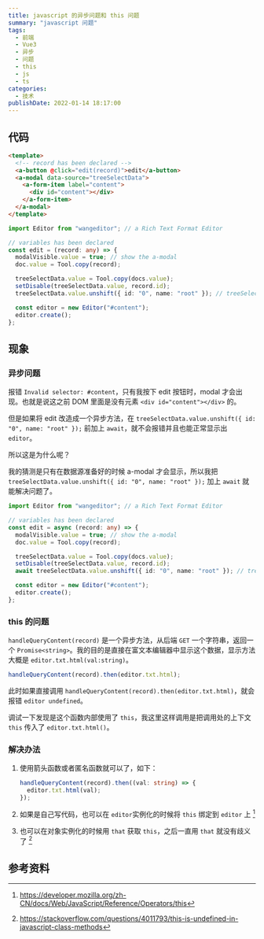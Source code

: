 ```yaml
---
title: javascript 的异步问题和 this 问题
summary: "javascript 问题"
tags:
  - 前端
  - Vue3
  - 异步
  - 问题
  - this
  - js
  - ts
categories:
  - 技术
publishDate: 2022-01-14 18:17:00
---
```


## 代码

```html
<template>
  <!-- record has been declared -->
  <a-button @click="edit(record)">edit</a-button>
  <a-modal data-source="treeSelectData">
    <a-form-item label="content">
      <div id="content"></div>
    </a-form-item>
  </a-modal>
</template>
```

```typescript
import Editor from "wangeditor"; // a Rich Text Format Editor

// variables has been declared
const edit = (record: any) => {
  modalVisible.value = true; // show the a-modal
  doc.value = Tool.copy(record);

  treeSelectData.value = Tool.copy(docs.value);
  setDisable(treeSelectData.value, record.id);
  treeSelectData.value.unshift({ id: "0", name: "root" }); // treeSelectData is the datasource of a-modal

  const editor = new Editor("#content");
  editor.create();
};
```

## 现象

### 异步问题

报错 `Invalid selector: #content`，只有我按下 edit 按钮时，modal 才会出现。也就是说这之前 DOM 里面是没有元素 `<div id="content"></div>` 的。

但是如果将 edit 改造成一个异步方法，在 `treeSelectData.value.unshift({ id: "0", name: "root" });` 前加上 `await`，就不会报错并且也能正常显示出 `editor`。

所以这是为什么呢？

我的猜测是只有在数据源准备好的时候 a-modal 才会显示，所以我把 `treeSelectData.value.unshift({ id: "0", name: "root" });` 加上 `await` 就能解决问题了。

```typescript
import Editor from "wangeditor"; // a Rich Text Format Editor

// variables has been declared
const edit = async (record: any) => {
  modalVisible.value = true; // show the a-modal
  doc.value = Tool.copy(record);

  treeSelectData.value = Tool.copy(docs.value);
  setDisable(treeSelectData.value, record.id);
  await treeSelectData.value.unshift({ id: "0", name: "root" }); // treeSelectData is the datasource of a-modal

  const editor = new Editor("#content");
  editor.create();
};
```

### this 的问题

`handleQueryContent(record)` 是一个异步方法，从后端 `GET` 一个字符串，返回一个 `Promise<string>`。我的目的是直接在富文本编辑器中显示这个数据，显示方法大概是 `editor.txt.html(val:string)`。

```typeScript
handleQueryContent(record).then(editor.txt.html);
```

此时如果直接调用 `handleQueryContent(record).then(editor.txt.html)`，就会报错 `editor undefined`。

调试一下发现是这个函数内部使用了 `this`，我这里这样调用是把调用处的上下文 `this` 传入了 `editor.txt.html()`。

### 解决办法

1. 使用箭头函数或者匿名函数就可以了，如下：

   ```typescript
   handleQueryContent(record).then((val: string) => {
     editor.txt.html(val);
   });
   ```

2. 如果是自己写代码，也可以在 `editor`实例化的时候将 `this` 绑定到 `editor` 上 [^1]
3. 也可以在对象实例化的时候用 `that` 获取 `this`，之后一直用 `that` 就没有歧义了 [^2]

## 参考资料

[^1]: https://developer.mozilla.org/zh-CN/docs/Web/JavaScript/Reference/Operators/this
[^2]: https://stackoverflow.com/questions/4011793/this-is-undefined-in-javascript-class-methods
